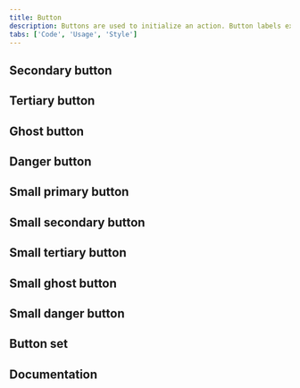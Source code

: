```yaml
---
title: Button
description: Buttons are used to initialize an action. Button labels express what action will occur when the user interacts with it.```
tabs: ['Code', 'Usage', 'Style']
---
```



<ComponentCode
  name="Primary button"
  component="button"
  variation="button--primary"
  hasReactVersion="buttons--default"
  hasVueVersion="button--primary"
  hasAngularVersion="?path=/story/button--basic"
  codepen="xeZxLe"></ComponentCode>

## Secondary button

<ComponentCode
  name="Secondary button"
  component="button"
  variation="button--secondary"
  hasReactVersion="buttons--default"
  hasVueVersion="button--secondary"
  hasAngularVersion="?path=/story/button--basic&knob-Button kind=secondary&knob-Size of the buttons=normal"
  codepen="OGMJxW"></ComponentCode>

## Tertiary button

<ComponentCode
  name="Tertiary button"
  component="button"
  variation="button--tertiary"
  hasReactVersion="buttons--default"
  hasVueVersion="button--tertiary"
  hasAngularVersion="?path=/story/button--basic&knob-Button kind=tertiary&knob-Size of the buttons=normal"
  codepen="VNewrL"></ComponentCode>

## Ghost button

<ComponentCode
  name="Ghost button"
  component="button"
  variation="button--ghost"
  hasReactVersion="buttons--default"
  hasVueVersion="button--ghost"
  hasAngularVersion="?path=/story/button--basic&knob-Button kind=ghost&knob-Size of the buttons=normal"
  codepen="MRKWZz"></ComponentCode>

## Danger button

<ComponentCode
  name="Danger button"
  component="button"
  variation="button--danger"
  hasReactVersion="buttons--default"
  hasVueVersion="button--danger"
  hasAngularVersion="?path=/story/button--basic&knob-Button kind=danger&knob-Size of the buttons=normal"
  codepen="wZMvNP"></ComponentCode>

## Small primary button

<ComponentCode
  name="Small primary button"
  component="button"
  variation="button--primary--small"
  hasReactVersion="buttons--default"
  hasVueVersion="button--primary&knob-small=true"
  hasAngularVersion="?path=/story/button--basic&knob-Button kind=primary&knob-Size of the buttons=sm"
  codepen="oObNVb"></ComponentCode>

## Small secondary button

<ComponentCode
  name="Small secondary button"
  component="button"
  variation="button--secondary--small"
  hasReactVersion="buttons--default"
  hasVueVersion="button--secondary&knob-small=true"
  hasAngularVersion="?path=/story/button--basic&knob-Button kind=secondary&knob-Size of the buttons=sm"
  codepen="ROrNbp"></ComponentCode>

## Small tertiary button

<ComponentCode
  name="Small tertiary button"
  component="button"
  variation="button--tertiary--small"
  hasReactVersion="buttons--default"
  hasVueVersion="button--tertiary&knob-small=true"
  hasAngularVersion="?path=/story/button--basic&knob-Button kind=tertiary&knob-Size of the buttons=sm"
  codepen="ZZQYGN"></ComponentCode>

## Small ghost button

<ComponentCode
  name="Small ghost button"
  component="button"
  variation="button--ghost--small"
  hasReactVersion="buttons--default"
  hasVueVersion="button--ghost&knob-small=true"
  hasAngularVersion="?path=/story/button--basic&knob-Button kind=ghost&knob-Size of the buttons=sm"
  codepen="eoJmpw"></ComponentCode>

## Small danger button

<ComponentCode
  name="Small danger button"
  component="button"
  variation="button--danger--small"
  hasReactVersion="buttons--default"
  hasVueVersion="button--danger&knob-small=true"
  hasAngularVersion="?path=/story/button--basic&knob-Button kind=danger&knob-Size of the buttons=sm"
  codepen="KYVwXY"></ComponentCode>

## Button set

<ComponentCode
  name="Button set"
  component="button"
  variation="button--set"
  hasReactVersion="buttons--sets-of-buttons"
  hasAngularVersion="?path=/story/button--basic"
  codepen="pBgvdX"></ComponentCode>

## Documentation

<ComponentDocs component="button"></ComponentDocs>
